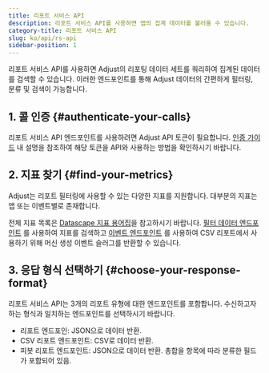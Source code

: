 ```yaml
---
title: 리포트 서비스 API
description: 리포트 서비스 API를 사용하면 앱의 집계 데이터를 불러올 수 있습니다.
category-title: 리포트 서비스 API
slug: ko/api/rs-api
sidebar-position: 1
---
```


리포트 서비스 API를 사용하면 Adjust의 리포팅 데이터 세트를 쿼리하여 집계된 데이터를 검색할 수 있습니다. 이러한 엔드포인트를 통해 Adjust 데이터의 간편하게 필터링, 분류 및 검색이 가능합니다.

## 1\. 콜 인증 {#authenticate-your-calls}

리포트 서비스 API 엔드포인트를 사용하려면 Adjust API 토큰이 필요합니다. [인증 가이드](/ko/api/rs-api/authentication) 내 설명을 참조하여 해당 토큰을 API와 사용하는 방법을 확인하시기 바랍니다.

## 2\. 지표 찾기 {#find-your-metrics}

Adjust는 리포트 필터링에 사용할 수 있는 다양한 지표를 지원합니다. 대부분의 지표는 앱 또는 이벤트별로 존재합니다.

전체 지표 목록은 [Datascape 지표 용어집](https://help.adjust.com/ko/article/datascape-metrics-glossary)을 참고하시기 바랍니다. [필터 데이터 엔드포인트](/ko/api/rs-api/filters-data) 를 사용하여 지표를 검색하고 [이벤트 엔드포인트](/ko/api/rs-api/events) 를 사용하여 CSV 리포트에서 사용하기 위해 머신 생성 이벤트 슬러그를 반환할 수 있습니다.

## 3\. 응답 형식 선택하기 {#choose-your-response-format}

리포트 서비스 API는 3개의 리포트 유형에 대한 엔드포인트를 포함합니다. 수신하고자 하는 형식과 일치하는 엔드포인트를 선택하시기 바랍니다.

-  리포트 엔드포인: JSON으로 데이터 반환.
-  CSV 리포트 엔드포인트: CSV로 데이터 반환.
-  피봇 리포트 엔드포인트: JSON으로 데이터 반환. 총합을 항목에 따라 분류한 필드가 포함되어 있음.
